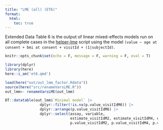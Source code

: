 ```yaml
---
title: "LME (all) (ET6)"
format:
  html:
    toc: true
---
```


Extended Data Table 6 is the output of linear mixed-effects models run on all complete cases in the [helper-lme](helper-lmm.qmd) script using the model `(value ~ age at consent + bmi at consent + visitId + (1|subjectId)`.

```r
knitr::opts_chunk$set(echo = F, message = F, warning = F, eval = T)
```

```r
library(dplyr)
library(here)
here::i_am('et6.qmd')
```

```r
load(here("out/out_lmm_factor.Rdata"))
source(here("src/renameVarsLME.R"))
out_lmm<- renameVarsLME(out_lmm)
```

```r
DT::datatable(out_lmm$`Minimal model` |> 
                dplyr::filter(!is.na(p.value_visitIdM6)) |> 
                dplyr::arrange(p.value_visitIdM6) |> 
                dplyr::select(assay, variable,
                              estimate_visitIdM2, estimate_visitIdM4, estimate_visitIdM6,
                              p.value_visitIdM2, p.value_visitIdM4, p.value_visitIdM6))
  
```